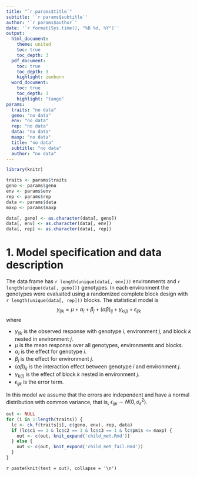 ```yaml
---
title: "`r params$title`"
subtitle: '`r params$subtitle`'
author: '`r params$author`'
date: '`r format(Sys.time(), "%B %d, %Y")`'
output: 
  html_document:
    theme: united
    toc: true
    toc_depth: 3
  pdf_document:
    toc: true
    toc_depth: 3
    highlight: zenburn
  word_document:
    toc: true
    toc_depth: 3
    highlight: "tango"
params:
  traits: "no data"
  geno: "no data"
  env: "no data"
  rep: "no data"
  data: "no data"
  maxp: "no data"
  title: "no data"
  subtitle: "no data"
  author: "no data"
---
```


```r
library(knitr)

traits <- params$traits
geno <- params$geno
env <- params$env
rep <- params$rep
data <- params$data
maxp <- params$maxp

data[, geno] <- as.character(data[, geno])
data[, env] <- as.character(data[, env])
data[, rep] <- as.character(data[, rep])
```

# 1. Model specification and data description

The data frame has `r length(unique(data[, env]))` environments and `r length(unique(data[, geno]))` genotypes. In each environment the genotypes were evaluated using a randomized complete block design with `r length(unique(data[, rep]))` blocks. The statistical model is
$$
y_{ijk} = \mu + \alpha_i + \beta_j + (\alpha\beta)_{ij} + \gamma_{k(j)} + \epsilon_{ijk}
$$
where

* $y_{ijk}$ is the observed response with genotype $i$, environment $j$, and block $k$ nested in environment $j$.
* $\mu$ is the mean response over all genotypes, environments and blocks.
* $\alpha_i$ is the effect for genotype $i$.
* $\beta_j$ is the effect for environment $j$.
* $(\alpha\beta)_{ij}$ is the interaction effect between genotype $i$ and environment $j$.
* $\gamma_{k(j)}$ is the effect of block $k$ nested in environment $j$.
* $\epsilon_{ijk}$ is the error term.

In this model we assume that the errors are independent and have a normal distribution with common variance, that is, $\epsilon_{ijk} \sim N(0,\sigma_{\epsilon}^2)$.

```r
out <- NULL
for (i in 1:length(traits)) {
  lc <- ck.f(traits[i], c(geno, env), rep, data)
  if (lc$c1 == 1 & lc$c2 == 1 & lc$c3 == 1 & lc$pmis <= maxp) {
    out <- c(out, knit_expand('child_met.Rmd'))
  } else {
    out <- c(out, knit_expand('child_met_fail.Rmd'))
  }
}
```

`r paste(knit(text = out), collapse = '\n')`
